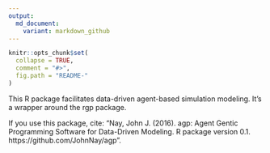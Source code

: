 ```yaml
---
output:
  md_document:
    variant: markdown_github
---
```


<!-- README.md is generated from README.Rmd. Please edit that file -->

```r
knitr::opts_chunk$set(
  collapse = TRUE,
  comment = "#>",
  fig.path = "README-"
)
```

This R package facilitates data-driven agent-based simulation modeling. It's a wrapper around the rgp package.

If you use this package, cite: "Nay, John J. (2016). agp: Agent Gentic Programming Software for Data-Driven Modeling. R package version 0.1. https://github.com/JohnNay/agp".

